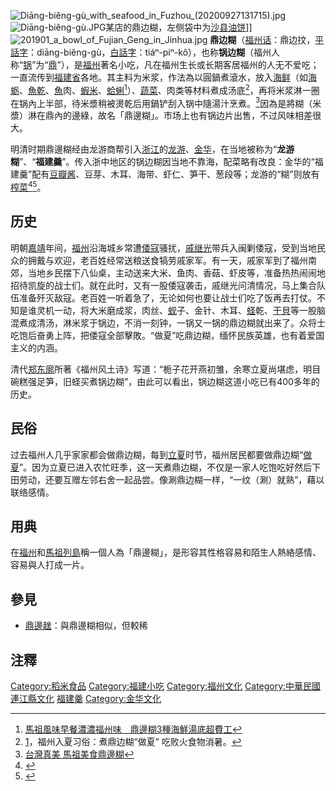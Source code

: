 {{noteTA
|1=zh-cn:小吃; zh-hk:小食;zh-mo:小食; zh-tw:小吃;
}}
[[File:Diāng-biĕng-gù_with_seafood_in_Fuzhou_(20200927131715).jpg|thumb]]
[[File:Diāng-biĕng-gù.JPG|thumb]]某店的鼎边糊，左侧袋中为[[油饼#沙县油饼|沙县油饼]]]]
[[File:201901_a_bowl_of_Fujian_Geng_in_Jinhua.jpg|thumb]]
'''鼎边糊'''（[[福州话|福州话]]：鼎边抆，[[平話字|平話字]]：diāng-biĕng-gù，[[白話字|白話字]]：tiáⁿ-piⁿ-kô͘），也称'''锅边糊'''（福州人称“[[锅|锅]]”为“[[鼎|鼎]]”），是[[福州|福州]]著名小吃，凡在福州生长或长期客居福州的人无不爱吃；一直流传到[[福建省|福建省]]各地。其主料为米浆，作法為以圓鍋煮滾水，放入[[海鲜|海鲜]]（如[[海蛎|海蛎]]、[[魚乾|魚乾]]、[[魚|魚]]肉、[[蝦米|蝦米]]、[[蛤蜊|蛤蜊]]<ref>[https://travel.ettoday.net/article/760624.htm 馬祖風味早餐濃濃福州味　鼎邊糊3種海鮮湯底超費工]</ref>）、[[蔬菜|蔬菜]]、肉类等材料煮成汤底<ref>[http://news.ifeng.com/a/20160615/49056949_0.shtml]，福州入夏习俗：煮鼎边糊“做夏” 吃败火食物消暑。</ref>，再将米浆淋一圈在锅內上半部，待米漿稍被燙乾后用鍋铲刮入锅中隨湯汁烹煮。<ref>[https://www.youtube.com/watch?v=R--n3bqjuf0 台灣真美 馬祖美食鼎邊糊]</ref>因為是將糊（米漿）淋在鼎內的邊綠，故名「鼎邊糊」。市场上也有锅边片出售，不过风味相差很大。

明清时期鼎邊糊经由龙游商帮引入[[浙江|浙江]]的[[龙游县|龙游]]、[[金华|金华]]，在当地被称为“'''龙游糊'''”、“'''福建羹'''”。传入浙中地区的锅边糊因当地不靠海，配菜略有改良：金华的“福建羹”配有[[豆瓣酱|豆瓣酱]]、豆芽、木耳、海带、虾仁、笋干、葱段等；龙游的“糊”则放有[[榨菜|榨菜]]<ref name="jh">{{cite news|title=边记：一碗流传上百年的福建羹|url=http://jhwcw.zjol.com.cn/wcnews/system/2016/10/21/020824185.shtml|publisher=婺城新闻网|date=2016-10-21}}</ref><ref name="ly">{{cite news|title=龙游乡土  龙游糊与福建羹 |url=https://www.sohu.com/a/215127657_747230|work=龙游广电|publisher=搜狐网|date=2018-01-26}}</ref>。

==历史==
明朝[[嘉靖|嘉靖]]年间，[[福州|福州]]沿海城乡常遭[[倭寇|倭寇]]骚扰，[[戚继光|戚继光]]带兵入闽剿倭寇，受到当地民众的拥戴与欢迎，老百姓经常送粮送食犒劳戚家军。有一天，戚家军到了福州南郊，当地乡民摆下八仙桌，主动送来大米、鱼肉、香菇、虾皮等，准备热热闹闹地招待凯旋的战士们。就在此时，又有一股倭寇袭击，戚继光问清情况，马上集合队伍准备歼灭敌寇。老百姓一听着急了，无论如何也要让战士们吃了饭再去打仗。不知是谁灵机一动，将大米磨成浆，肉丝、[[蚬|蚬]]子、金针、木耳、[[蛏|蛏]]乾、[[干貝|干貝]]等一股脑混煮成清汤，淋米浆于锅边，不消一刻钟，一锅又一锅的鼎边糊就出来了。众将士吃饱后奋勇上阵，把倭寇全部擊敗。“做夏”吃鼎边糊，缅怀民族英雄，也有着爱国主义的内涵。

清代[[郑东廓|郑东廓]]所著《福州风土诗》写道：“栀子花开燕初雏，余寒立夏尚堪虑，明目碗糕强足笋，旧蛏买煮锅边糊”，由此可以看出，锅边糊这道小吃已有400多年的历史。

==民俗==
过去福州人几乎家家都会做鼎边糊，每到[[立夏|立夏]]时节，福州居民都要做鼎边糊“[[做夏|做夏]]”。因为立夏已进入农忙旺季，这一天煮鼎边糊，不仅是一家人吃饱吃好然后下田劳动，还要互赠左邻右舍一起品尝。像涮鼎边糊一样，“一纹（涮）就熟”，藉以联络感情。

==用典==
在[[福州|福州]]和[[馬祖列島|馬祖列島]]稱一個人為「鼎邊糊」，是形容其性格容易和陌生人熱絡感情、容易與人打成一片。

==參見==
*[[鼎邊趖|鼎邊趖]]：與鼎邊糊相似，但較稀

==注釋==
{{Reflist}}


[[Category:稻米食品|Category:稻米食品]]
[[Category:福建小吃|Category:福建小吃]]
[[Category:福州文化|Category:福州文化]]
[[Category:中華民國連江縣文化|Category:中華民國連江縣文化]]
[[Category:浙江饮食|福建羹]]
[[Category:金华文化|Category:金华文化]]